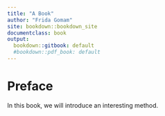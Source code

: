 ```yaml
---
title: "A Book"
author: "Frida Gomam"
site: bookdown::bookdown_site
documentclass: book
output:
  bookdown::gitbook: default
  #bookdown::pdf_book: default
---
```


# Preface {-}

In this book, we will introduce an interesting
method.